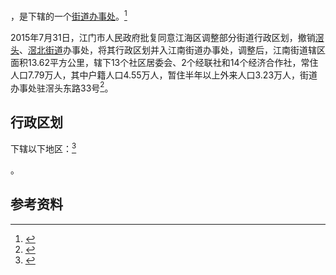 {{中国乡级行政区|44/07/04/001/000}}

'''{{PAGENAMEBASE}}'''，是{{PRC admin/fullname|44/07/04/001/000|3}}下辖的一个[[街道办事处|街道办事处]]。<ref>{{PRC admin/ref sgc|{{PRC admin/parent|44/07/04/001/000}}}}</ref>

2015年7月31日，江门市人民政府批复同意江海区调整部分街道行政区划，撤销[[滘头街道|滘头]]、[[滘北街道|滘北街道]]办事处，将其行政区划并入江南街道办事处，调整后，江南街道辖区面积13.62平方公里，辖下13个社区居委会、2个经联社和14个经济合作社，常住人口7.79万人，其中户籍人口4.55万人，暂住半年以上外来人口3.23万人，街道办事处驻滘头东路33号<ref>{{Cite web |url=http://mzj.jiangmen.gov.cn/mzzl/qhdm/201510/t20151012_518422.html |title=江门市人民政府关于同意江海区调整部分街道行政区划的批复（江府函〔2015〕130号） |access-date=2017-09-10 |archive-url=https://web.archive.org/web/20170910173135/http://mzj.jiangmen.gov.cn/mzzl/qhdm/201510/t20151012_518422.html |archive-date=2017-09-10 |dead-url=yes }}</ref>。

== 行政区划 ==

{{PAGENAMEBASE}}下辖以下地区：<ref>{{PRC admin/ref sgc|44/07/04/001/000}}</ref>

{{PRC admin/children|44/07/04/001/000}}。

== 参考资料 ==

{{reflist}}

{{行政区划小作品}}
{{PRC admin/navcat|44/07/04/001/000}}